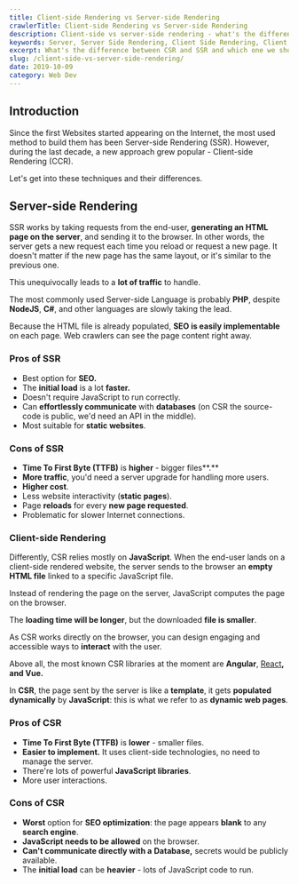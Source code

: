 ```yaml
---
title: Client-side Rendering vs Server-side Rendering
crawlerTitle: Client-side Rendering vs Server-side Rendering
description: Client-side vs server-side rendering - what's the difference? SEO impacts, loading times, efficiency, accessibility, and use cases.
keywords: Server, Server Side Rendering, Client Side Rendering, Client
excerpt: What's the difference between CSR and SSR and which one we should use.
slug: /client-side-vs-server-side-rendering/
date: 2019-10-09
category: Web Dev
---
```


## Introduction

Since the first Websites started appearing on the Internet, the most used method to build them has been Server-side Rendering (SSR). However, during the last decade, a new approach grew popular - Client-side Rendering (CCR).

Let's get into these techniques and their differences.

## Server-side Rendering

SSR works by taking requests from the end-user, **generating an HTML page on the server**, and sending it to the browser. In other words, the server gets a new request each time you reload or request a new page. It doesn't matter if the new page has the same layout, or it's similar to the previous one.

This unequivocally leads to a **lot of traffic** to handle.

The most commonly used Server-side Language is probably **PHP**, despite **NodeJS**, **C#**, and other languages are slowly taking the lead.

Because the HTML file is already populated, **SEO is easily implementable** on each page. Web crawlers can see the page content right away.

### Pros of SSR

- Best option for **SEO.**
- The **initial load** is a lot **faster.**
- Doesn't require JavaScript to run correctly.
- Can **effortlessly communicate** with **databases** (on CSR the source-code is public, we'd need an API in the middle).
- Most suitable for **static websites**.

### Cons of SSR

- **Time To First Byte (TTFB)** is **higher** - bigger files**.**
- **More traffic**, you'd need a server upgrade for handling more users.
- **Higher cost**.
- Less website interactivity (**static pages**).
- Page **reloads** for every **new page requested**.
- Problematic for slower Internet connections.

### Client-side Rendering

Differently, CSR relies mostly on **JavaScript**. When the end-user lands on a client-side rendered website, the server sends to the browser an **empty HTML file** linked to a specific JavaScript file.

Instead of rendering the page on the server, JavaScript computes the page on the browser.

The **loading time will be longer**, but the downloaded **file is smaller**.

As CSR works directly on the browser, you can design engaging and accessible ways to **interact** with the user.

Above all, the most known CSR libraries at the moment are **Angular**, [React](/react-for-beginners/)**, and Vue.**

In **CSR**, the page sent by the server is like a **template**, it gets **populated dynamically** by **JavaScript**: this is what we refer to as **dynamic web pages**.

### Pros of CSR

- **Time To First Byte (TTFB)** is **lower** - smaller files.
- **Easier to implement.** It uses client-side technologies, no need to manage the server.
- There're lots of powerful **JavaScript libraries**.
- More user interactions.

### Cons of CSR

- **Worst** option for **SEO optimization**: the page appears **blank** to any **search engine**.
- **JavaScript needs to be allowed** on the browser.
- **Can't communicate directly with a** **Database,** secrets would be publicly available.
- The **initial load** can be **heavier** - lots of JavaScript code to run.
